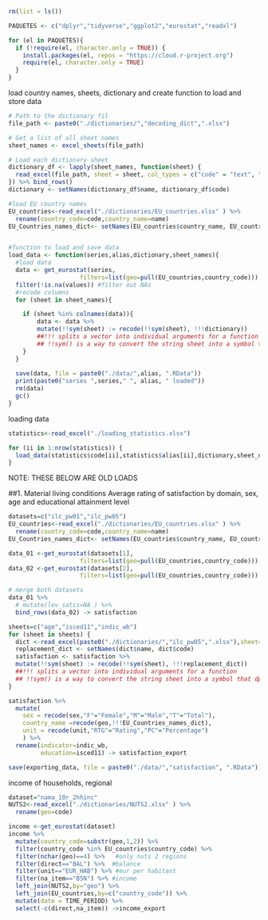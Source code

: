 ```r
rm(list = ls())

PAQUETES <- c("dplyr","tidyverse","ggplot2","eurostat","readxl")

for (el in PAQUETES){
  if (!require(el, character.only = TRUE)) {
    install.packages(el, repos = "https://cloud.r-project.org")
    require(el, character.only = TRUE)
  }
}
```

load country names, sheets, dictionary and create function to load and store data
```r
# Path to the dictionary fil
file_path <- paste0("./dictionaries/","decoding_dict",".xlsx")

# Get a list of all sheet names
sheet_names <- excel_sheets(file_path)

# Load each dictionary sheet
dictionary_df <- lapply(sheet_names, function(sheet) {
  read_excel(file_path, sheet = sheet, col_types = c("code" = "text", "name" = "text"))
}) %>% bind_rows()
dictionary <- setNames(dictionary_df$name, dictionary_df$code)

#load EU country names
EU_countries<-read_excel("./dictionaries/EU_countries.xlsx" ) %>% 
  rename(country_code=code,country_name=name)
EU_Countries_names_dict<- setNames(EU_countries$country_name, EU_countries$country_code)


#function to load and save data
load_data <- function(series,alias,dictionary,sheet_names){
  #load data
  data <- get_eurostat(series,
                    filters=list(geo=pull(EU_countries,country_code))) %>% 
  filter(!is.na(values)) #filter out NAs
  #recode columns
  for (sheet in sheet_names){

    if (sheet %in% colnames(data)){
        data <- data %>% 
        mutate(!!sym(sheet) := recode(!!sym(sheet), !!!dictionary))
        ##!!! splits a vector into individual arguments for a function
        ## !!sym() is a way to convert the string sheet into a symbol that dplyr can understand as a column name.
    }
  }
  
  save(data, file = paste0("./data/",alias, ".RData"))
  print(paste0("series ",series," ", alias, " loaded"))
  rm(data)
  gc()
}
```

loading data
```r
statistics<-read_excel("./loading_statistics.xlsx")

for (ii in 1:nrow(statistics)) {
  load_data(statistics$code[ii],statistics$alias[ii],dictionary,sheet_names)
}


```
NOTE: THESE BELOW ARE OLD LOADS


##1. Material living conditions
Average rating of satisfaction by domain, sex, age and educational attainment level
```r
datasets=c("ilc_pw01","ilc_pw05")
EU_countries<-read_excel("./dictionaries/EU_countries.xlsx" ) %>% 
  rename(country_code=code,country_name=name)
EU_Countries_names_dict<- setNames(EU_countries$country_name, EU_countries$country_code)

data_01 <-get_eurostat(datasets[1],
                    filters=list(geo=pull(EU_countries,country_code))) #read data for the 27 only
data_02 <-get_eurostat(datasets[2],
                    filters=list(geo=pull(EU_countries,country_code))) #read data for the 27 only

# merge both datasets
data_01 %>% 
  # mutate(lev_satis=NA ) %>% 
  bind_rows(data_02) -> satisfaction

sheets=c("age","isced11","indic_wb")
for (sheet in sheets) {
  dict <-read_excel(paste0("./dictionaries/","ilc_pw05",".xlsx"),sheet=sheet)
  replacement_dict <- setNames(dict$name, dict$code)
  satisfaction <- satisfaction %>% 
  mutate(!!sym(sheet) := recode(!!sym(sheet), !!!replacement_dict))
  ##!!! splits a vector into individual arguments for a function
  ## !!sym() is a way to convert the string sheet into a symbol that dplyr can understand as a column name.
}

satisfaction %>% 
  mutate(
    sex = recode(sex,"F"="Female","M"="Male","T"="Total"),
    country_name =recode(geo,!!!EU_Countries_names_dict),
    unit = recode(unit,"RTG"="Rating","PC"="Percentage")
    ) %>% 
  rename(indicator=indic_wb,
         education=isced11) -> satisfaction_export

save(exporting_data, file = paste0("./data/","satisfaction", ".RData"))


```

income of households, regional  
```r
dataset="nama_10r_2hhinc"
NUTS2<-read_excel("./dictionaries/NUTS2.xlsx" ) %>% 
  rename(geo=code)

income <-get_eurostat(dataset)
income %>% 
  mutate(country_code=substr(geo,1,2)) %>% 
  filter(country_code %in% EU_countries$country_code) %>% 
  filter(nchar(geo)==4) %>%   #only nuts 2 regions
  filter(direct=="BAL") %>%  #balance
  filter(unit=="EUR_HAB") %>% #eur per habitant
  filter(na_item=="B5N") %>% #income 
  left_join(NUTS2,by="geo") %>% 
  left_join(EU_countries,by=c("country_code")) %>% 
  mutate(date = TIME_PERIOD) %>% 
  select(-c(direct,na_item)) ->income_export

  

```
